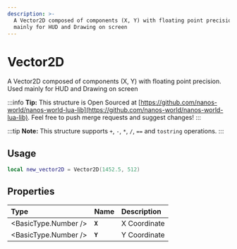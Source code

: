 ```yaml
---
description: >-
  A Vector2D composed of components (X, Y) with floating point precision. Used
  mainly for HUD and Drawing on screen
---
```


# Vector2D

A Vector2D composed of components (X, Y) with floating point precision. Used mainly for HUD and Drawing on screen


:::info
**Tip:** This structure is Open Sourced at [https://github.com/nanos-world/nanos-world-lua-lib](https://github.com/nanos-world/nanos-world-lua-lib). Feel free to push merge requests and suggest changes!
:::

:::tip
**Note:** This structure supports `+`, `-`, `*`, `/`, `==` and `tostring` operations.
:::

## Usage


```lua
local new_vector2D = Vector2D(1452.5, 512)
```

## Properties

| **Type** | **Name** | **Description** |
| :--- | :--- | :--- |
| <BasicType.Number /> | **`X`** | X Coordinate |
| <BasicType.Number /> | **`Y`** | Y Coordinate |


